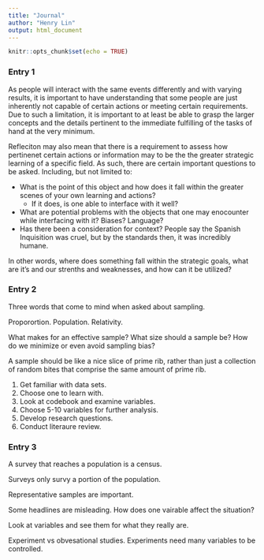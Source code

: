 ```yaml
---
title: "Journal"
author: "Henry Lin"
output: html_document
---
```


```r
knitr::opts_chunk$set(echo = TRUE)
```

### Entry 1

As people will interact with the same events differently and with varying results, it is important to have understanding that some people are just inherently not capable of certain actions or meeting certain requirements. Due to such a limitation, it is important to at least be able to grasp the larger concepts and the details pertinent to the immediate fulfilling of the tasks of hand at the very minimum. 

Refleciton may also mean that there is a requirement to assess how pertinenet certain actions or information may to be the the greater strategic learning of a specific field. As such, there are certain important questions to be asked. Including, but not limited to:
  
  * What is the point of this object and how does it fall within the greater scenes of your own learning and actions?  
    + If it does, is one able to interface with it well?
  * What are potential problems with the objects that one may enocounter while interfacing with it? Biases? Language?
  * Has there been a consideration for context? People say the Spanish Inquisition was cruel, but by the standards then, it was incredibly humane. 

In other words, where does something fall within the strategic goals, what are it's and our strenths and weaknesses, and how can it be utilized?

### Entry 2

Three words that come to mind when asked about sampling. 

Proporortion. Population. Relativity.

What makes for an effective sample? What size should a sample be? How do we minimize or even avoid sampling bias?

A sample should be like a nice slice of prime rib, rather than just a collection of random bites that comprise the same amount of prime rib. 

1. Get familiar with data sets.  
2. Choose one to learn with.  
3. Look at codebook and examine variables.  
4. Choose 5-10 variables for further analysis.
5. Develop research questions.
6. Conduct literaure review.

### Entry 3

A survey that reaches a population is a census. 

Surveys only survy a portion of the population.

Representative samples are important. 

Some headlines are misleading. How does one vairable affect the situation?

Look at variables and see them for what they really are.

Experiment vs obvesational studies. Experiments need many variables to be controlled. 